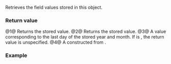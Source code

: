 {{cpp/chrono/year_month_day_last/title|year|month|day|month_day_last}}
{{cpp/chrono/year_month_day_last/navbar}}
{{dcl begin}}
{{dcl|since=c++20|num=1|
constexpr std::chrono::year year() const noexcept;
}}
{{dcl|since=c++20|num=2|
constexpr std::chrono::month month() const noexcept;
}}
{{dcl|since=c++20|num=3|
constexpr std::chrono::day day() const noexcept;
}}
{{dcl|since=c++20|num=4|
constexpr std::chrono::month_day_last month_day_last() const noexcept;
}}
{{dcl end}}

Retrieves the field values stored in this {{tt|year_month_day_last}} object.

===Return value===
@1@ Returns the stored {{lc|std::chrono::year}} value.
@2@ Returns the stored {{lc|std::chrono::month}} value.
@3@ A {{lc|std::chrono::day}} value corresponding to the last day of the stored year and month. If {{c|this-&gt;ok()}} is {{c|false}}, the return value is unspecified.
@4@ A {{lc|std::chrono::month_day_last}} constructed from {{tt|month()}}.

===Example===
{{example
|code=
#include &lt;chrono&gt;

int main()
{
    constexpr auto ymdl{std::chrono::last/11/2020};
    static_assert
    (
        ymdl.day() == std::chrono::day(30) &amp;&amp;
        ymdl.month() == std::chrono::November &amp;&amp;
        ymdl.year() == std::chrono::year(2020) &amp;&amp;
        ymdl.month_day_last() == std::chrono::November/std::chrono::last
    );
}
}}

{{langlinks|es|ja|ru|zh}}